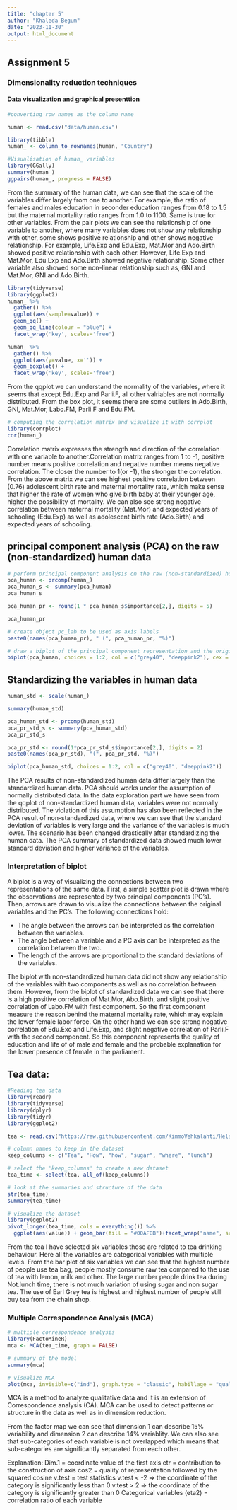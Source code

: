 ```yaml
---
title: "chapter 5"
author: "Khaleda Begum"
date: "2023-11-30"
output: html_document
---
```

## Assignment 5
### Dimensionality reduction techniques
#### Data visualization and graphical presenttion
```r

#converting row names as the column name

human <- read.csv("data/human.csv")

library(tibble)
human_ <- column_to_rownames(human, "Country")

#Visualisation of human_ variables
library(GGally)
summary(human_)
ggpairs(human_, progress = FALSE)


```

From the summary of the human data, we can see that the scale of the variables differ largely from one to another. For example, the ratio of females and males education in seconder education ranges from 0.18 to 1.5 but the maternal mortality ratio ranges from 1.0 to 1100. Same is true for other variables. From the pair plots we can see the relationship of one variable to another, where many variables does not show any relationship with other, some shows positive relationship and other shows negative relationship. For example, Life.Exp and Edu.Exp, Mat.Mor and Ado.Birth showed positive relationship with each other. However, Life.Exp and Mat.Mor, Edu.Exp and Ado.Birth showed negative relationship. Some other variable also showed some non-linear relationship such as, GNI and Mat.Mor, GNI and Ado.Birth.


```r

library(tidyverse)
library(ggplot2)
human_ %>% 
  gather() %>% 
  ggplot(aes(sample=value)) + 
  geom_qq() + 
  geom_qq_line(colour = "blue") +
  facet_wrap('key', scales='free')

human_ %>% 
  gather() %>% 
  ggplot(aes(y=value, x='')) + 
  geom_boxplot() + 
  facet_wrap('key', scales='free')

```

From the qqplot we can understand the normality of the variables, where it seems that except Edu.Exp and Parli.F, all other valriables are not normally distributed. From the box plot, it seems there are some outliers in Ado.Birth, GNI, Mat.Mor, Labo.FM, Parli.F and Edu.FM.

```r
# computing the correlation matrix and visualize it with corrplot
library(corrplot)
cor(human_)

```
Correlation matrix expresses the strength and direction of the correlation with one variable to another.Correlation matrix ranges from 1 to -1, positive number means positive correlation and negative number means negative correlation. The closer the number to 1(or -1), the stronger the correlation. From the above matrix we can see highest positive correlation between (0.76) adolescent birth rate and maternal mortality rate, which make sense that higher the rate of women who give birth baby at their younger age, higher the possibility of mortality. We can also see strong negative correlation between maternal mortality (Mat.Mor) and expected years of schooling (Edu.Exp) as well as adolescent birth rate (Ado.Birth) and expected years of schooling.

## principal component analysis (PCA) on the raw (non-standardized) human data

```r

# perform principal component analysis on the raw (non-standardized) human data
pca_human <- prcomp(human_)
pca_human_s <- summary(pca_human)
pca_human_s

pca_human_pr <- round(1 * pca_human_s$importance[2,], digits = 5)

pca_human_pr

# create object pc_lab to be used as axis labels
paste0(names(pca_human_pr), " (", pca_human_pr, "%)")

# draw a biplot of the principal component representation and the original variables
biplot(pca_human, choices = 1:2, col = c("grey40", "deeppink2"), cex = c(0.8, 1))


```

## Standardizing the variables in human data
```r
human_std <- scale(human_)

summary(human_std)

pca_human_std <- prcomp(human_std)
pca_pr_std_s <- summary(pca_human_std)
pca_pr_std_s

pca_pr_std <- round(1*pca_pr_std_s$importance[2,], digits = 2)
paste0(names(pca_pr_std), "(", pca_pr_std, "%)")

biplot(pca_human_std, choices = 1:2, col = c("grey40", "deeppink2"))

```

The PCA results of non-standardized human data differ largely than the standardized human data. PCA should works under the assumption of normally distributed data. In the data exploration part we have seen from the qqplot of non-standardized human data, variables were not normally distributed. The violation of this assumption has also been reflected in the PCA result of non-standardized data, where we can see that the standard deviation of variables is very large and the variance of the variables is much lower. The scenario has been changed drastically after standardizing the human data. The PCA summary of standardized data showed much lower standard deviation and higher variance of the variables.

### Interpretation of biplot

A biplot is a way of visualizing the connections between two representations of the same data. First, a simple scatter plot is drawn where the observations are represented by two principal components (PC's). Then, arrows are drawn to visualize the connections between the original variables and the PC's. The following connections hold:

- The angle between the arrows can be interpreted as the correlation between the variables.
- The angle between a variable and a PC axis can be interpreted as the correlation between the two.
- The length of the arrows are proportional to the standard deviations of the variables.

The biplot with non-standardized human data did not show any relationship of the variables with two components as well as no correlation between them. However, from the biplot of standardized data we can see that there is a high positive correlation of Mat.Mor, Abo.Birth, and slight positive correlation of Labo.FM with first component. So the first component measure the reason behind the maternal mortality rate, which may explain the lower female labor force. On the other hand we can see strong negative correlation of Edu.Exo and Life.Exp, and slight negative correlation of Parli.F with the second component. So this component represents the quality of education and life of of male and female and the probable explanation for the lower presence of female in the parliament.


## Tea data:

```r

#Reading tea data
library(readr)
library(tidyverse)
library(dplyr)
library(tidyr)
library(ggplot2)

tea <- read.csv("https://raw.githubusercontent.com/KimmoVehkalahti/Helsinki-Open-Data-Science/master/datasets/tea.csv", stringsAsFactors = TRUE)

# column names to keep in the dataset
keep_columns <- c("Tea", "How", "how", "sugar", "where", "lunch")

# select the 'keep_columns' to create a new dataset
tea_time <- select(tea, all_of(keep_columns))

# look at the summaries and structure of the data
str(tea_time)
summary(tea_time)

# visualize the dataset
library(ggplot2)
pivot_longer(tea_time, cols = everything()) %>% 
  ggplot(aes(value)) + geom_bar(fill = "#00AFBB")+facet_wrap("name", scales = "free")

```

From the tea I have selected six variables those are related to tea drinking behaviour. Here all the variables are categorical variables with multiple levels. From the bar plot of six variables we can see that the highest number of people use tea bag, people mostly consume raw tea compared to the use of tea with lemon, milk and other. The large number people drink tea during Not.lunch time, there is not much variation of using sugar and non sugar tea. The use of Earl Grey tea is highest and highest number of people still buy tea from the chain shop.

### Multiple Correspondence Analysis (MCA) 

```r

# multiple correspondence analysis
library(FactoMineR)
mca <- MCA(tea_time, graph = FALSE)

# summary of the model
summary(mca)

# visualize MCA
plot(mca, invisible=c("ind"), graph.type = "classic", habillage = "quali")
```

MCA is a method to analyze qualitative data and it is an extension of Correspondence analysis (CA). MCA can be used to detect patterns or structure in the data as well as in dimension reduction.

From the factor map we can see that dimension 1 can describe 15% variability and dimension 2 can describe 14% variablity. We can also see that sub-categories of each variable is not overlapped which means that sub-categories are significantly separated from each other.

Explanation:
Dim.1 = coordinate value of the first axis
ctr = contribution to the construction of axis
cos2 = quality of representation followed by the squared cosine
v.test = test statistics
v.test < -2 => the coordinate of the category is significantly less than 0
v.test > 2 => the coordinate of the category is significantly greater than 0
Categorical variables (eta2) = correlation ratio of each variable




